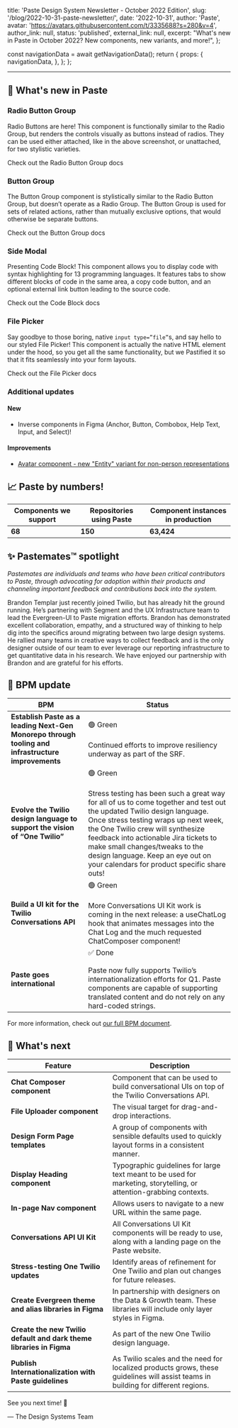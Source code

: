   title: 'Paste Design System Newsletter - October 2022 Edition',
  slug: '/blog/2022-10-31-paste-newsletter/',
  date: '2022-10-31',
  author: 'Paste',
  avatar: 'https://avatars.githubusercontent.com/t/3335688?s=280&v=4',
  author_link: null,
  status: 'published',
  external_link: null,
  excerpt: "What's new in Paste in October 2022? New components, new variants, and more!",
};



  const navigationData = await getNavigationData();
  return {
    props: {
      navigationData,
    },
  };
};

<ArticleHeader
  title={meta.title}
  description={meta.description}
  date={meta.date}
  machineDate={meta.date}
  author={meta.author}
  avatar={meta.avatar}
  authorLink={meta.author_link}
/>

---

<contentwrapper>

<PageAside data={mdxHeadings} hideFeedback />

<ArticleContent>

## 📣 What's new in Paste

### Radio Button Group

<ResponsiveImage src={RadioButtonGroup} />

Radio Buttons are here! This component is functionally similar to the Radio Group, but renders the controls visually as buttons instead of radios. They can be used either attached, like in the above screenshot, or unattached, for two stylistic varieties.

<Paragraph>
  <Anchor href="#/components/radio-button-group">Check out the Radio Button Group docs</Anchor>
</Paragraph>

### Button Group

<ResponsiveImage src={ButtonGroup} />

The Button Group component is stylistically similar to the Radio Button Group, but doesn’t operate as a Radio Group. The Button Group is used for sets of related actions, rather than mutually exclusive options, that would otherwise be separate buttons.

<Paragraph>
  <Anchor href="/components/button-group">Check out the Button Group docs</Anchor>
</Paragraph>

### Side Modal

<ResponsiveImage src={SideModal} />

Presenting Code Block! This component allows you to display code with syntax highlighting for 13 programming languages.
It features tabs to show different blocks of code in the same area, a copy code button, and an optional external link button leading to the source code.

<Paragraph>
  <Anchor href="/components/code-block">Check out the Code Block docs</Anchor>
</Paragraph>

### File Picker

<ResponsiveImage src={FilePicker} />

Say goodbye to those boring, native `input type=”file”`s, and say hello to our styled File Picker! This component is actually the native HTML element under the hood, so you get all the same functionality, but we Pastified it so that it fits seamlessly into your form layouts.

<Paragraph>
  <Anchor href="/components/file-picker">Check out the File Picker docs</Anchor>
</Paragraph>

### Additional updates

#### New

- Inverse components in Figma (Anchor, Button, Combobox, Help Text, Input, and Select)!

#### Improvements

- [Avatar component - new "Entity" variant for non-person representations](/components/avatar/#avatar-variants)

## 📈 Paste by numbers!

<Table>
  <THead>
    <Tr>
      <Th>Components we support</Th>
      <Th>Repositories using Paste</Th>
      <Th>Component instances in production</Th>
    </Tr>
  </THead>
  <TBody>
    <Tr>
      <Td>
        <strong>68</strong>
      </Td>
      <Td>
        <strong>150</strong>
      </Td>
      <Td>
        <strong>63,424</strong>
      </Td>
    </Tr>
  </TBody>
</Table>

<Box marginBottom="space120" />

## ✨ Pastemates™ spotlight

<em>
  Pastemates are individuals and teams who have been critical contributors to Paste, through advocating for adoption
  within their products and channeling important feedback and contributions back into the system.
</em>

<ResponsiveImage src={Brandon} />

Brandon Templar just recently joined Twilio, but has already hit the ground running. He’s partnering with Segment and the UX Infrastructure team to lead the Evergreen-UI to Paste migration efforts. Brandon has demonstrated excellent collaboration, empathy, and a structured way of thinking to help dig into the specifics around migrating between two large design systems. He rallied many teams in creative ways to collect feedback and is the only designer outside of our team to ever leverage our reporting infrastructure to get quantitative data in his research. We have enjoyed our partnership with Brandon and are grateful for his efforts.

## 🚦 BPM update

<Table>
  <THead>
    <Tr>
      <Th>BPM</Th>
      <Th>Status</Th>
    </Tr>
  </THead>
  <TBody>
    <Tr>
      <Td>
        <strong>Establish Paste as a leading Next-Gen Monorepo through tooling and infrastructure improvements</strong>
      </Td>
      <Td>
        🟢 Green
        <br />
        <br />
        Continued efforts to improve resiliency underway as part of the SRF.
      </Td>
    </Tr>
    <Tr>
      <Td>
        <strong>Evolve the Twilio design language to support the vision of “One Twilio”</strong>
      </Td>
      <Td>
        🟢 Green
        <br />
        <br />
        Stress testing has been such a great way for all of us to come together and test out the updated Twilio design language.
        Once stress testing wraps up next week, the One Twilio crew will synthesize feedback into actionable Jira tickets
        to make small changes/tweaks to the design language. Keep an eye out on your calendars for product specific share
        outs!
      </Td>
    </Tr>
    <Tr>
      <Td>
        <strong>Build a UI kit for the Twilio Conversations API</strong>
      </Td>
      <Td>
        🟢 Green
        <br />
        <br />
        More Conversations UI Kit work is coming in the next release: a useChatLog hook that animates messages into the Chat
        Log and the much requested ChatComposer component!
      </Td>
    </Tr>
    <Tr>
      <Td>
        <strong>Paste goes international</strong>
      </Td>
      <Td>
        ✅ Done
        <br />
        <br />
        Paste now fully supports Twilio’s internationalization efforts for Q1. Paste components are capable of supporting
        translated content and do not rely on any hard-coded strings.
      </Td>
    </Tr>
  </TBody>
</Table>

<Box marginBottom="space120" />

For more information, check out [our full BPM document](https://docs.google.com/document/d/1mH5ImzP5Kzb_nVKOHoTksr5jOY0aG6cbqtcEKbFlLYU/edit#heading=h.sa1nb3t9on2x).

## 👀 What's next

<Table>
  <THead>
    <Tr>
      <Th>Feature</Th>
      <Th>Description</Th>
    </Tr>
  </THead>
  <TBody>
    <Tr>
      <Td>
        <strong>Chat Composer component</strong>
      </Td>
      <Td>Component that can be used to build conversational UIs on top of the Twilio Conversations API.</Td>
    </Tr>
    <Tr>
      <Td>
        <strong>File Uploader component</strong>
      </Td>
      <Td>The visual target for drag-and-drop interactions.</Td>
    </Tr>
    <Tr>
      <Td>
        <strong>Design Form Page templates</strong>
      </Td>
      <Td>A group of components with sensible defaults used to quickly layout forms in a consistent manner.</Td>
    </Tr>
    <Tr>
      <Td>
        <strong>Display Heading component</strong>
      </Td>
      <Td>
        Typographic guidelines for large text meant to be used for marketing, storytelling, or attention-grabbing
        contexts.
      </Td>
    </Tr>
    <Tr>
      <Td>
        <strong>In-page Nav component</strong>
      </Td>
      <Td>Allows users to navigate to a new URL within the same page.</Td>
    </Tr>
    <Tr>
      <Td>
        <strong>Conversations API UI Kit</strong>
      </Td>
      <Td>All Conversations UI Kit components will be ready to use, along with a landing page on the Paste website.</Td>
    </Tr>
    <Tr>
      <Td>
        <strong>Stress-testing One Twilio updates</strong>
      </Td>
      <Td>Identify areas of refinement for One Twilio and plan out changes for future releases.</Td>
    </Tr>
    <Tr>
      <Td>
        <strong>Create Evergreen theme and alias libraries in Figma</strong>
      </Td>
      <Td>
        In partnership with designers on the Data & Growth team. These libraries will include only layer styles in
        Figma.
      </Td>
    </Tr>
    <Tr>
      <Td>
        <strong>Create the new Twilio default and dark theme libraries in Figma</strong>
      </Td>
      <Td>As part of the new One Twilio design language.</Td>
    </Tr>
    <Tr>
      <Td>
        <strong>Publish Internationalization with Paste guidelines</strong>
      </Td>
      <Td>
        As Twilio scales and the need for localized products grows, these guidelines will assist teams in building for
        different regions.
      </Td>
    </Tr>
  </TBody>
</Table>

<Box marginBottom="space120" />

See you next time! 👋

— The Design Systems Team

</ArticleContent>

</contentwrapper>
